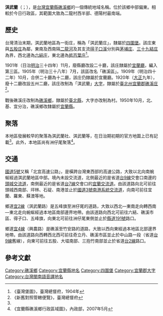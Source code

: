 {{noteTA
|1 = zh-cn:庄; zh-hk:庄; zh-tw:庄;
}}
{{Infobox Hokkien name
| title      = 淇武蘭
| hanji      = 淇武蘭
| poj        = Kî-bú-lân
| sinbhundzi = 
| hanlo      = 
| tl         = Kî-bú-lân
| bp         = 
| hongim     = 
| kana       = 
| hangul     = 
| hokkienipa = 
| lm         = 
| image      = 
| image_size = 
| caption    = 
}}
'''淇武蘭'''（{{lang-ckv|Kibannoran}}；{{lang-nan-tw|Kî-bú-lân}}），是[[台灣|台灣]][[宜蘭縣|宜蘭縣]][[礁溪鄉|礁溪鄉]]的一個傳統地域名稱。位於該鄉中部偏東。相較於今日行政區，其範圍大致為二龍村西半部、德陽村最南端。

==歷史==
台灣清治末期，淇武蘭地區為一街庄，稱為「淇武蘭庄」，隸屬於[[四圍堡|四圍堡]]。該庄東與[[五股_(宜蘭縣)|五股庄]]為鄰，東南及西南隔[[二龍河|二龍河]]及其支流[[得子口溪|得子口溪]]分別與[[茅埔_(宜蘭縣)|茅埔庄]]、[[三十九結庄|三十九結庄]]為界，西北邊為[[六結庄|六結庄]]，東北邊為[[抵百葉庄|抵百葉庄]]<ref name="臺灣堡圖">《臺灣堡圖》，臺灣總督府，1904年</ref>。

1901年（日治[[明治|明治]]三十四年）11月，廢縣廳改設二十廳，該庄隸屬於[[宜蘭廳|宜蘭廳]]，編入第三區。1905年（明治三十八年）7月，該區改名「礁溪區」。1909年（明治四十二年）10月，合併二十廳為十二廳，該庄仍隸屬於宜蘭廳。1920年（[[大正|大正]]九年），廢十二廳改設五州二廳，該庄改制為「淇武蘭」[[大字|大字]]，隸屬於[[臺北州|臺北州]][[宜蘭郡|宜蘭郡]][[礁溪庄|礁溪庄]]<ref>《新舊對照管轄便覽》，臺灣總督府</ref>。

戰後礁溪庄改制為[[礁溪鄉|礁溪鄉]]，隸屬於[[臺北縣|臺北縣]]，大字亦改制為村。1950年10月，北、基、宜分治，礁溪鄉改隸屬於[[宜蘭縣|宜蘭縣]]。

==聚落==
本地區發展較早的聚落為淇武蘭社、淇武蘭等，在日治期初期的官方地圖上已有記載<ref name="臺灣堡圖"/>。此外，本地區尚有洲仔尾聚落<ref>《宜蘭縣礁溪鄉行政區域圖》，內政部，2007年5月</ref>。

==交通==
[[蔣渭水高速公路|國道5號]]又稱「北宜高速公路」，是橫跨台灣東西部的高速公路，大致以北向南蜿蜒經過淇武蘭地區中部。境內未設交流道，北側最近的是省道[[台9線|台9線]]交會口南邊的[[頭城交流道|頭城交流道]]，南側最近的是省道[[台7線|台7線]]交會口的[[宜蘭交流道|宜蘭交流道]]。由該道路向北可前往頭城西南部、坪林、石碇、南港並止於[[福爾摩沙高速公路|國道3號]][[南港系統交流道|南港系統交流道]]，向南可前往宜蘭、羅東、蘇澳等地。

鄉道[[宜2線|宜2線]]（淇武蘭路）是五峰旗至洲仔尾的道路，大致以西北—東南走向轉西南—東北走向蜿蜒經過本地區南部邊界地帶。由該道路向西北可前往六結、礁溪市區、得子口、五峰旗，向東北可前往洲仔尾東側並止於[[縣道191號|縣道191號]]路口。

鄉道[[宜4線|宜4線]]（興農路）是礁溪至竹安路的道路，大致以西向東經過本地區北部邊界地帶。由該道路向西轉西北西可前往奇立丹、礁溪市區並止於中山路一段（省道[[台9線|台9線]]舊線），向東可前往五股、大塭南部、三抱竹南部並止於省道[[台2線|台2線]]路口。

==參考文獻==
{{reflist}}

{{宜蘭郡}}

[[Category:礁溪鄉|Category:礁溪鄉]]
[[Category:宜蘭縣地名|Category:宜蘭縣地名]]
[[Category:四圍堡|Category:四圍堡]]
[[Category:宜蘭郡大字|Category:宜蘭郡大字]]
[[Category:台灣閩南語音譯地名|Category:台灣閩南語音譯地名]]